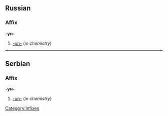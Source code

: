==Russian==
===Affix===
'''-ун-'''

#[[-un-]] (''in chemistry'')

----
==Serbian==
===Affix===
'''-ун-'''

#[[-un-]] (''in chemistry'')
[[Category:Infixes]]
